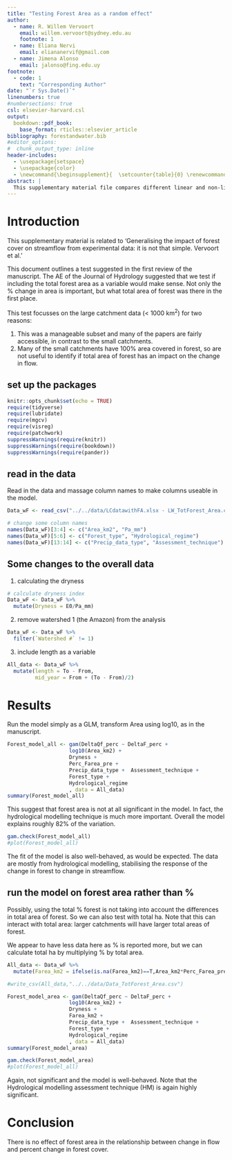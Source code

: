 ```yaml
---
title: "Testing Forest Area as a random effect"
author:
  - name: R. Willem Vervoort
    email: willem.vervoort@sydney.edu.au
    footnote: 1
  - name: Eliana Nervi
    email: eliananervif@gmail.com
  - name: Jimena Alonso
    email: jalonso@fing.edu.uy
footnote:
  - code: 1
    text: "Corresponding Author"    
date: "`r Sys.Date()`"
linenumbers: true
#numbersections: true
csl: elsevier-harvard.csl
output:   
  bookdown::pdf_book:
    base_format: rticles::elsevier_article
bibliography: forestandwater.bib
#editor_options: 
#  chunk_output_type: inline
header-includes:
  - \usepackage{setspace}
  - \usepackage{color}
  - \newcommand{\beginsupplement}{  \setcounter{table}{0} \renewcommand{\thetable}{S\arabic{table}} \setcounter{figure}{0} \renewcommand{\thefigure}{S\arabic{figure}}\setcounter{equation}{0} \renewcommand{\theequation}{S\arabic{equation}}}
abstract: |
  This supplementary material file compares different linear and non-linear relationships for the impact of forest cover on the change in stream flow.
---
```

\beginsupplement

# Introduction

This supplementary material is related to 'Generalising the impact of forest cover on streamflow from experimental data: it is not that simple. Vervoort et al.'

This document outlines a test suggested in the first review of the manuscript. The AE of the Journal of Hydrology suggested that we test if including the total forest area as a variable would make sense. Not only the \% change in area is important, but what total area of forest was there in the first place.

This test focusses on the large catchment data (< 1000 km^2^) for two reasons:

1. This was a manageable subset and many of the papers are fairly accessible, in contrast to the small catchments.
2. Many of the small catchments have 100\% area covered in forest, so are not useful to identify if total area of forest has an impact on the change in flow.

## set up the packages

```r
knitr::opts_chunk$set(echo = TRUE)
require(tidyverse)
require(lubridate)
require(mgcv)
require(visreg)
require(patchwork)
suppressWarnings(require(knitr))
suppressWarnings(require(bookdown))
suppressWarnings(require(pander))
```

## read in the data

Read in the data and massage column names to make columns useable in the model.

```r

Data_wF <- read_csv("../../data/LCdatawithFA.xlsx - LW_TotForest_Area.csv")

# change some column names
names(Data_wF)[3:4] <- c("Area_km2", "Pa_mm")
names(Data_wF)[5:6] <- c("Forest_type", "Hydrological_regime")
names(Data_wF)[13:14] <- c("Precip_data_type", "Assessment_technique")


```

## Some changes to the overall data

1. calculating the dryness  

```r
# calculate dryness index
Data_wF <- Data_wF %>%
  mutate(Dryness = E0/Pa_mm)
```

2. remove watershed 1 (the Amazon) from the analysis  
```r
Data_wF <- Data_wF %>%
  filter(`Watershed #` != 1)
```

3. include length as a variable

```r
All_data <- Data_wF %>%
  mutate(length = To - From,
         mid_year = From + (To - From)/2)

```


# Results

Run the model simply as a GLM, transform Area using log10, as in the manuscript.

```r

Forest_model_all <- gam(DeltaQf_perc ~ DeltaF_perc + 
                    log10(Area_km2) + 
                    Dryness + 
                    Perc_Farea_pre +
                    Precip_data_type +  Assessment_technique +
                    Forest_type +
                    Hydrological_regime
                    , data = All_data)
summary(Forest_model_all)
```
This suggest that forest area is not at all significant in the model. In fact, the hydrological modelling technique is much more important. Overall the model explains roughly 82% of the variation.

```r
gam.check(Forest_model_all)
#plot(Forest_model_all)
```
The fit of the model is also well-behaved, as would be expected. The data are mostly from hydrological modelling, stabilising the response of the change in forest to change in streamflow.


## run the model on forest area rather than \%

Possibly, using the total \% forest is not taking into account the differences in total area of forest. So we can also test with total ha. Note that this can interact with total area: larger catchments will have larger total areas of forest.

We appear to have less data here as \% is reported more, but we can calculate total ha by multiplying \% by total area.

```r
All_data <- Data_wF %>%
  mutate(Farea_km2 = ifelse(is.na(Farea_km2)==T,Area_km2*Perc_Farea_pre/100,Farea_km2))

#write_csv(All_data,"../../data/Data_TotForest_Area.csv")

Forest_model_area <- gam(DeltaQf_perc ~ DeltaF_perc + 
                    log10(Area_km2) + 
                    Dryness + 
                    Farea_km2 +
                    Precip_data_type +  Assessment_technique +
                    Forest_type +
                    Hydrological_regime
                    , data = All_data)
summary(Forest_model_area)
```
```r
gam.check(Forest_model_area)
#plot(Forest_model_all)
```

Again, not significant and the model is well-behaved. Note that the Hydrological modelling assessment technique (HM) is again highly significant. 

# Conclusion

There is no effect of forest area in the relationship between change in flow  and percent change in forest cover.
